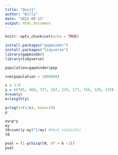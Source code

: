 ```yaml
---
title: "Quiz1"
author: "Billy"
date: "2022-08-13"
output: html_document
---
```


```r
knitr::opts_chunk$set(echo = TRUE)
```

```r
install.packages("gapminder")
install.packages("tidyverse")
library(gapminder)
library(tidyverse)

population=gapminder$pop

sum(population > 1000000)


```
```r
x = 1:9
y = c(785, 468, 377, 247, 229, 177, 156, 128, 133)
n=sum(y)
k=length(y)

p=log(1+(1/x), base=10)
p

ey=p*y
ey
t0=sum((y-ey)^2/ey) #test statistic
t0

pval = (1-pchisq(t0, df = k -1))
pval

```


